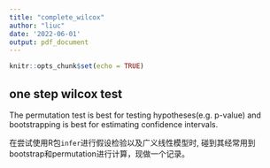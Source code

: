 ```yaml
---
title: "complete_wilcox"
author: "liuc"
date: '2022-06-01'
output: pdf_document
---
```


```r
knitr::opts_chunk$set(echo = TRUE)
```

## one step wilcox test


The permutation test is best for testing hypotheses(e.g. p-value) and bootstrapping is best for estimating confidence intervals.

在尝试使用R包`infer`进行假设检验以及广义线性模型时, 碰到其经常用到bootstrap和permutation进行计算，现做一个记录。



```r

```

